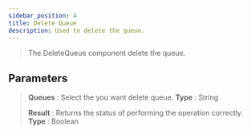 ```yaml
---
sidebar_position: 4
title: Delete Queue
description: Used to delete the queue.
---
```

> The DeleteQueue component delete the queue.

## Parameters

> **Queues** : Select the you want delete queue. **Type** : String
>
> **Result** : Returns the status of performing the operation correctly. **Type** : Boolean